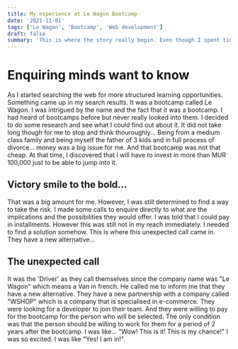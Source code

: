 ```yaml
---
title: My experience at Le Wagon Bootcamp
date: '2021-11-01'
tags: ['Le Wagon', 'Bootcamp', 'Web development']
draft: false
summary: 'This is where the story really begin. Even though I spent time self-learning, took in some small projects as a freelancer and Made some nice little websites here and there, I always felt like I am not well equiped to do the job as it should!'
---
```


# Enquiring minds want to know

As I started searching the web for more structured learning opportunities. Something came up in my search results. It was a bootcamp called Le Wagon. I was intrigued by the name and the fact that it was a bootcamp. I had heard of bootcamps before but never really looked into them. I decided to do some research and see what I could find out about it.
It did not take long though for me to stop and think thouroughly... Being from a medium class family and being myself the father of 3 kids and in full process of divorce... money was a big issue for me. And that bootcamp was not that cheap. At that time, I discovered that I will have to invest in more than MUR 100,000 just to be able to jump into it.

## Victory smile to the bold...

That was a big amount for me. However, I was still determined to find a way to take the risk.
I made some calls to enquire directly to what are the implications and the possibilities they would offer.
I was told that I could pay in installments. However this was still not in my reach immediately. I needed to find a solution somehow.
This is where this unexpected call came in. They have a new alternative...

## The unexpected call

It was the 'Driver' as they call themselves since the company name was "Le Wagon" which means a Van in french.
He called me to inform me that they have a new alternative. They have a new partnership with a company called "WSHOP" which is a company that is specialised in e-commerce. They were looking for a developer to join their team. And they were willing to pay for the bootcamp for the person who will be selected. The only condition was that the person should be willing to work for them for a period of 2 years after the bootcamp. I was like... "Wow! This is it! This is my chance!" I was so excited. I was like "Yes! I am in!".
